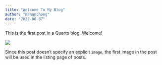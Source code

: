 ```yaml
---
title: "Welcome To My Blog"
author: "mananchong"
date: "2022-08-07"
---
```


This is the first post in a Quarto blog. Welcome!

![](thumbnail.jpg)

Since this post doesn't specify an explicit `image`, the first image in the post will be used in the listing page of posts.
